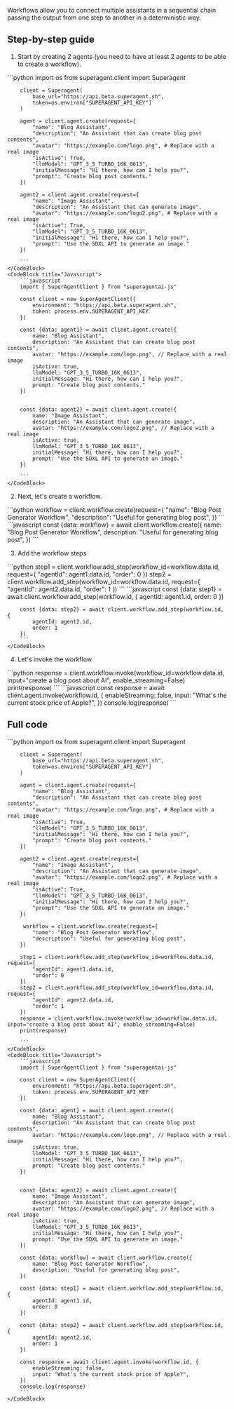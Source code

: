 Workflows allow you to connect multiple assistants in a sequential chain passing the output from one step to another in a deterministic way. 
## Step-by-step guide

1. Start by creating 2 agents (you need to have at least 2 agents to be able to create a workflow).

<CodeBlocks>
    <CodeBlock title="Python">
        ```python
        import os
        from superagent.client import Superagent
        
        client = Superagent(
            base_url="https://api.beta.superagent.sh",
            token=os.environ["SUPERAGENT_API_KEY"]
        )

        agent = client.agent.create(request={
            "name": "Blog Assistant",
            "description": "An Assistant that can create blog post contents",
            "avatar": "https://example.com/logo.png", # Replace with a real image
            "isActive": True,
            "llmModel": "GPT_3_5_TURBO_16K_0613",
            "initialMessage": "Hi there, how can I help you?",
            "prompt": "Create blog post contents."
        })

        agent2 = client.agent.create(request={
            "name": "Image Assistant",
            "description": "An Assistant that can generate image",
            "avatar": "https://example.com/logo2.png", # Replace with a real image
            "isActive": True,
            "llmModel": "GPT_3_5_TURBO_16K_0613",
            "initialMessage": "Hi there, how can I help you?",
            "prompt": "Use the SDXL API to generate an image."
        })

        ```
    </CodeBlock>
    <CodeBlock title="Javascript">
        ```javascript
        import { SuperAgentClient } from "superagentai-js"
        
        const client = new SuperAgentClient({
            environment: "https://api.beta.superagent.sh",
            token: process.env.SUPERAGENT_API_KEY
        })

        const {data: agent1} = await client.agent.create({
            name: "Blog Assistant",
            description: "An Assistant that can create blog post contents",
            avatar: "https://example.com/logo.png", // Replace with a real image
            isActive: true,
            llmModel: "GPT_3_5_TURBO_16K_0613",
            initialMessage: "Hi there, how can I help you?",
            prompt: "Create blog post contents."
        })


        const {data: agent2} = await client.agent.create({
            name: "Image Assistant",
            description: "An Assistant that can generate image",
            avatar: "https://example.com/logo2.png", // Replace with a real image
            isActive: true,
            llmModel: "GPT_3_5_TURBO_16K_0613",
            initialMessage: "Hi there, how can I help you?",
            prompt: "Use the SDXL API to generate an image."
        })

        ```
    </CodeBlock>
</CodeBlocks>

2. Next, let's create a workflow.

<CodeBlocks>
    <CodeBlock title="Python">
        ```python 
        workflow = client.workflow.create(request={
            "name": "Blog Post Generator Workflow",
            "description": "Useful for generating blog post",
        })
        ```
    </CodeBlock>
    <CodeBlock title="Javascript">
        ```javascript
        const {data: workflow} = await client.workflow.create({
            name: "Blog Post Generator Workflow",
            description: "Useful for generating blog post",
        })
        ```
    </CodeBlock>
</CodeBlocks>

3. Add the workflow steps

<CodeBlocks>
    <CodeBlock title="Python">
        ```python 
            step1 = client.workflow.add_step(workflow_id=workflow.data.id, request={
                "agentId": agent1.data.id,
                "order": 0
            })
            step2 = client.workflow.add_step(workflow_id=workflow.data.id, request={
                "agentId": agent2.data.id,
                "order": 1
            })
        ```
    </CodeBlock>
    <CodeBlock title="Javascript">
        ```javascript 
        const {data: step1} = await client.workflow.add_step(workflow.id, {
            agentId: agent1.id,
            order: 0
        })

        const {data: step2} = await client.workflow.add_step(workflow.id, {
            agentId: agent2.id,
            order: 1
        })
        ```
    </CodeBlock>
</CodeBlocks>

4. Let's invoke the workflow
<CodeBlocks>
    <CodeBlock title="Python">
        ```python 
        response = client.workflow.invoke(workflow_id=workflow.data.id, input="create a blog post about AI", enable_streaming=False)
        print(response)
        ```
    </CodeBlock>
    <CodeBlock title="Javascript">
        ```javascript 
        const response = await client.agent.invoke(workflow.id, {
            enableStreaming: false,
            input: "What's the current stock price of Apple?",
        })
        console.log(response)
        ```
    </CodeBlock>


</CodeBlocks>


## Full code
<CodeBlocks>
    <CodeBlock title="Python">
        ```python
        import os
        from superagent.client import Superagent
        
        client = Superagent(
            base_url="https://api.beta.superagent.sh",
            token=os.environ["SUPERAGENT_API_KEY"]
        )

        agent = client.agent.create(request={
            "name": "Blog Assistant",
            "description": "An Assistant that can create blog post contents",
            "avatar": "https://example.com/logo.png", # Replace with a real image
            "isActive": True,
            "llmModel": "GPT_3_5_TURBO_16K_0613",
            "initialMessage": "Hi there, how can I help you?",
            "prompt": "Create blog post contents."
        })

        agent2 = client.agent.create(request={
            "name": "Image Assistant",
            "description": "An Assistant that can generate image",
            "avatar": "https://example.com/logo2.png", # Replace with a real image
            "isActive": True,
            "llmModel": "GPT_3_5_TURBO_16K_0613",
            "initialMessage": "Hi there, how can I help you?",
            "prompt": "Use the SDXL API to generate an image."
        })

         workflow = client.workflow.create(request={
            "name": "Blog Post Generator Workflow",
            "description": "Useful for generating blog post",
        })

        step1 = client.workflow.add_step(workflow_id=workflow.data.id, request={
            "agentId": agent1.data.id,
            "order": 0
        })
        step2 = client.workflow.add_step(workflow_id=workflow.data.id, request={
            "agentId": agent2.data.id,
            "order": 1
        })
        response = client.workflow.invoke(workflow_id=workflow.data.id, input="create a blog post about AI", enable_streaming=False)
        print(response)

        ```
    </CodeBlock>
    <CodeBlock title="Javascript">
        ```javascript
        import { SuperAgentClient } from "superagentai-js"
        
        const client = new SuperAgentClient({
            environment: "https://api.beta.superagent.sh",
            token: process.env.SUPERAGENT_API_KEY
        })

        const {data: agent} = await client.agent.create({
            name: "Blog Assistant",
            description: "An Assistant that can create blog post contents",
            avatar: "https://example.com/logo.png", // Replace with a real image
            isActive: true,
            llmModel: "GPT_3_5_TURBO_16K_0613",
            initialMessage: "Hi there, how can I help you?",
            prompt: "Create blog post contents."
        })


        const {data: agent2} = await client.agent.create({
            name: "Image Assistant",
            description: "An Assistant that can generate image",
            avatar: "https://example.com/logo2.png", // Replace with a real image
            isActive: true,
            llmModel: "GPT_3_5_TURBO_16K_0613",
            initialMessage: "Hi there, how can I help you?",
            prompt: "Use the SDXL API to generate an image."
        })

        const {data: workflow} = await client.workflow.create({
            name: "Blog Post Generator Workflow",
            description: "Useful for generating blog post",
        })

        const {data: step1} = await client.workflow.add_step(workflow.id, {
            agentId: agent1.id,
            order: 0
        })

        const {data: step2} = await client.workflow.add_step(workflow.id, {
            agentId: agent2.id,
            order: 1
        })

        const response = await client.agent.invoke(workflow.id, {
            enableStreaming: false,
            input: "What's the current stock price of Apple?",
        })
        console.log(response)
        ```
    </CodeBlock>
</CodeBlocks>